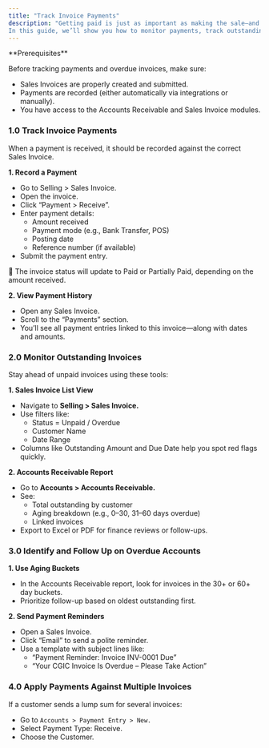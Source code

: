 ```yaml
---
title: "Track Invoice Payments"
description: "Getting paid is just as important as making the sale—and at CGIC App we stay on top of invoice payments, follow up on overdue accounts, and keep our cash flow healthy.
In this guide, we’ll show you how to monitor payments, track outstanding invoices, and follow up on overdue accounts—all in just a few clicks."
---
```


<Info>
  **Prerequisites**

  Before tracking payments and overdue invoices, make sure:

  - Sales Invoices are properly created and submitted.
  - Payments are recorded (either automatically via integrations or manually).
  - You have access to the Accounts Receivable and Sales Invoice modules.
</Info>

### 1.0 Track Invoice Payments

When a payment is received, it should be recorded against the correct Sales Invoice.

**1. Record a Payment**

- Go to Selling \> Sales Invoice.
- Open the invoice.
- Click “Payment \> Receive”.
- Enter payment details:
  - Amount received
  - Payment mode (e.g., Bank Transfer, POS)
  - Posting date
  - Reference number (if available)
- Submit the payment entry.

<Note>
  🎉 The invoice status will update to Paid or Partially Paid, depending on the amount received.
</Note>

**2. View Payment History**

- Open any Sales Invoice.
- Scroll to the “Payments” section.
- You’ll see all payment entries linked to this invoice—along with dates and amounts.

### 2.0 Monitor Outstanding Invoices

Stay ahead of unpaid invoices using these tools:

**1. Sales Invoice List View**

- Navigate to **Selling \> Sales Invoice.**
- Use filters like:
  - Status = Unpaid / Overdue
  - Customer Name
  - Date Range
- Columns like Outstanding Amount and Due Date help you spot red flags quickly.

**2. Accounts Receivable Report**

- Go to **Accounts \> Accounts Receivable.**
- See:
  - Total outstanding by customer
  - Aging breakdown (e.g., 0–30, 31–60 days overdue)
  - Linked invoices
- Export to Excel or PDF for finance reviews or follow-ups.

### 3.0 Identify and Follow Up on Overdue Accounts

**1. Use Aging Buckets**

- In the Accounts Receivable report, look for invoices in the 30\+ or 60\+ day buckets.
- Prioritize follow-up based on oldest outstanding first.

**2. Send Payment Reminders**

- Open a Sales Invoice.
- Click “Email” to send a polite reminder.
- Use a template with subject lines like:
  - “Payment Reminder: Invoice INV-0001 Due”
  - “Your CGIC Invoice Is Overdue – Please Take Action”

### 4.0 Apply Payments Against Multiple Invoices

If a customer sends a lump sum for several invoices:

- Go to `Accounts > Payment Entry > New.`
- Select Payment Type: Receive.
- Choose the Customer.